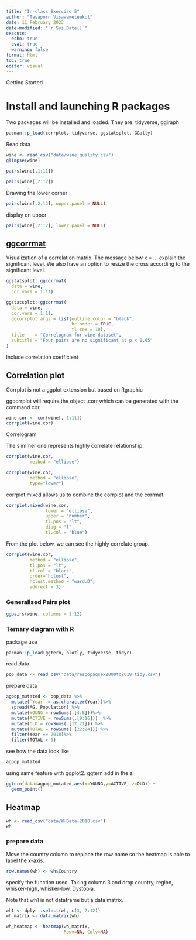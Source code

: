 ```yaml
---
title: "In-class Exercise 5"
author: "Tasaporn Visawameteekul"
date: 11 February 2023
date-modified: "`r Sys.Date()`"
execute: 
  echo: true
  eval: true
  warning: false
format: html
toc: true
editor: visual
---
```


Getting Started

# Install and launching R packages

Two packages will be installed and loaded. They are: tidyverse, ggiraph

```r
pacman::p_load(corrplot, tidyverse, ggstatsplot, GGally)
```

Read data

```r
wine <- read_csv("data/wine_quality.csv")
glimpse(wine)
```

```r
pairs(wine[,1:11])
```

```r
pairs(wine[,2:12])
```

Drawing the lower corner

```r
pairs(wine[,2:12], upper.panel = NULL)
```

display on upper

```r
pairs(wine[,2:12], lower.panel = NULL)
```

## [ggcorrmat](https://www.rdocumentation.org/packages/ggstatsplot/versions/0.2.0/topics/ggcorrmat)

Visualization of a correlation matrix. The message below x = ... explain the significant level.
We also have an option to resize the cross according to the significant level.

```r
ggstatsplot::ggcorrmat(
  data = wine, 
  cor.vars = 1:11)
```

```r
ggstatsplot::ggcorrmat(
  data = wine, 
  cor.vars = 1:11,
  ggcorrplot.args = list(outline.color = "black", 
                         hc.order = TRUE,
                         tl.cex = 10),
  title    = "Correlogram for wine dataset",
  subtitle = "Four pairs are no significant at p < 0.05"
)
```

Include correlation coefficient

## Correlation plot

Corrplot is not a ggplot extension but based on Rgraphic

ggcorrplot will require the object .corr which can be generated with the command cor.

```r
wine.cor <- cor(wine[, 1:11])
corrplot(wine.cor)
```

Correlogram

The slimmer one represents highly correlate relationship.

```r
corrplot(wine.cor, 
         method = "ellipse") 
```

```r
corrplot(wine.cor, 
         method = "ellipse", 
         type="lower")
```

corrplot.mixed allows us to combine the corrplot and the corrmat.

```r
corrplot.mixed(wine.cor, 
               lower = "ellipse", 
               upper = "number",
               tl.pos = "lt",
               diag = "l",
               tl.col = "blue")
```

From the plot below, we can see the highly correlate group.

```r
corrplot(wine.cor, 
         method = "ellipse", 
         tl.pos = "lt",
         tl.col = "black",
         order="hclust",
         hclust.method = "ward.D",
         addrect = 3)
```

### Generalised Pairs plot

```r
ggpairs(wine, columns = 1:12)
```

### Ternary diagram with R

package use

```r
pacman::p_load(ggtern, plotly, tidyverse, tidyr)
```

read data

```r
pop_data <- read_csv("data/respopagsex2000to2018_tidy.csv") 
```

prepare data

```r
agpop_mutated <- pop_data %>%
  mutate(`Year` = as.character(Year))%>%
  spread(AG, Population) %>%
  mutate(YOUNG = rowSums(.[4:8]))%>%
  mutate(ACTIVE = rowSums(.[9:16]))  %>%
  mutate(OLD = rowSums(.[17:21])) %>%
  mutate(TOTAL = rowSums(.[22:24])) %>%
  filter(Year == 2018)%>%
  filter(TOTAL > 0)
```

see how the data look like

```r
agpop_mutated
```

using same feature with ggplot2. ggtern add in the z.

```r
ggtern(data=agpop_mutated,aes(x=YOUNG,y=ACTIVE, z=OLD)) +
  geom_point()
```

## Heatmap

```r
wh <- read_csv("data/WHData-2018.csv")
wh
```

### prepare data

Move the country column to replace the row name so the heatmap is able to label the x-axis.

```r
row.names(wh) <- wh$Country
```

specify the function used. Taking column 3 and drop country, region, whisker-high, whisker-low, Dystopia.

Note that wh1 is not dataframe but a data matrix.

```r
wh1 <- dplyr::select(wh, c(3, 7:12))
wh_matrix <- data.matrix(wh)
```

```r
wh_heatmap <- heatmap(wh_matrix,
                      Rowv=NA, Colv=NA)
```
